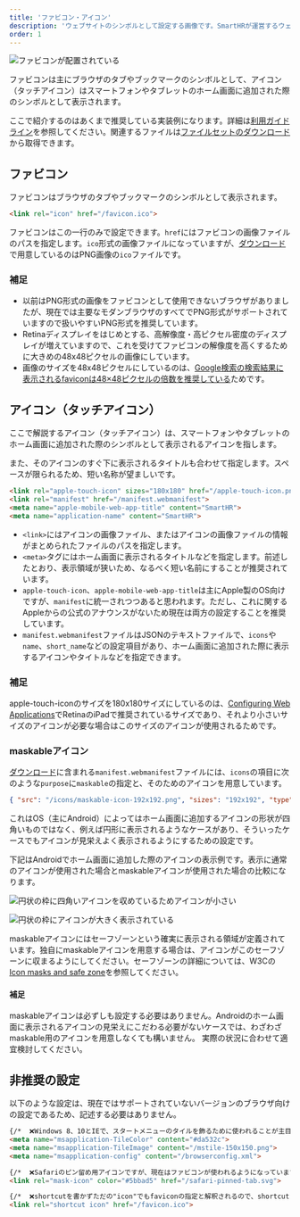 ```yaml
---
title: 'ファビコン・アイコン'
description: 'ウェブサイトのシンボルとして設定する画像です。SmartHRが運営するウェブを利用した各種タッチポイントに使用してください。'
order: 1
---
```


![ファビコンが配置されている](/images/favicon-sample.png)

ファビコンは主にブラウザのタブやブックマークのシンボルとして、アイコン（タッチアイコン）はスマートフォンやタブレットのホーム画面に追加された際のシンボルとして表示されます。

ここで紹介するのはあくまで推奨している実装例になります。詳細は[利用ガイドライン](/basics/meta/#h2-0)を参照してください。関連するファイルは[ファイルセットのダウンロード](/basics/meta/#h2-2)から取得できます。

## ファビコン

ファビコンはブラウザのタブやブックマークのシンボルとして表示されます。

```html codeBlock
<link rel="icon" href="/favicon.ico">
```

ファビコンはこの一行のみで設定できます。`href`にはファビコンの画像ファイルのパスを指定します。`ico`形式の画像ファイルになっていますが、[ダウンロード](/basics/meta/#h2-0)で用意しているのはPNG画像の`ico`ファイルです。

### 補足

- 以前はPNG形式の画像をファビコンとして使用できないブラウザがありましたが、現在では主要なモダンブラウザのすべてでPNG形式がサポートされていますので扱いやすいPNG形式を推奨しています。
- Retinaディスプレイをはじめとする、高解像度・高ピクセル密度のディスプレイが増えていますので、これを受けてファビコンの解像度を高くするために大きめの48x48ピクセルの画像にしています。
- 画像のサイズを48x48ピクセルにしているのは、[Google検索の検索結果に表示されるfaviconは48×48ピクセルの倍数を推奨している](https://developers.google.com/search/docs/appearance/favicon-in-search?hl=ja#guidelines)ためです。


## アイコン（タッチアイコン）

ここで解説するアイコン（タッチアイコン）は、スマートフォンやタブレットのホーム画面に追加された際のシンボルとして表示されるアイコンを指します。

また、そのアイコンのすぐ下に表示されるタイトルも合わせて指定します。スペースが限られるため、短い名称が望ましいです。

```html codeBlock
<link rel="apple-touch-icon" sizes="180x180" href="/apple-touch-icon.png">
<link rel="manifest" href="/manifest.webmanifest">
<meta name="apple-mobile-web-app-title" content="SmartHR">
<meta name="application-name" content="SmartHR">
```

- `<link>`にはアイコンの画像ファイル、またはアイコンの画像ファイルの情報がまとめられたファイルのパスを指定します。
- `<meta>`タグにはホーム画面に表示されるタイトルなどを指定します。前述したとおり、表示領域が狭いため、なるべく短い名前にすることが推奨されています。
- `apple-touch-icon`、`apple-mobile-web-app-title`は主にApple製のOS向けですが、`manifest`に統一されつつあると思われます。ただし、これに関するAppleからの公式のアナウンスがないため現在は両方の設定することを推奨しています。
- `manifest.webmanifest`ファイルはJSONのテキストファイルで、`icons`や`name`、`short_name`などの設定項目があり、ホーム画面に追加された際に表示するアイコンやタイトルなどを指定できます。

### 補足

apple-touch-iconのサイズを180x180サイズにしているのは、[Configuring Web Applications](https://developer.apple.com/library/archive/documentation/AppleApplications/Reference/SafariWebContent/ConfiguringWebApplications/ConfiguringWebApplications.html)でRetinaのiPadで推奨されているサイズであり、それより小さいサイズのアイコンが必要な場合はこのサイズのアイコンが使用されるためです。

### maskableアイコン

[ダウンロード](/basics/meta/#h2-0)に含まれる`manifest.webmanifest`ファイルには、`icons`の項目に次のような`purpose`に`maskable`の指定と、そのためのアイコンを用意しています。

```json codeBlock
{ "src": "/icons/maskable-icon-192x192.png", "sizes": "192x192", "type": "image/png", "purpose": "maskable" }
```

これはOS（主にAndroid）によってはホーム画面に追加するアイコンの形状が四角いものではなく、例えば円形に表示されるようなケースがあり、そういったケースでもアイコンが見栄えよく表示されるようにするための設定です。

下記はAndroidでホーム画面に追加した際のアイコンの表示例です。表示に通常のアイコンが使用された場合とmaskableアイコンが使用された場合の比較になります。

<Grid autoRepeat="auto-fill" size="100px">

  <ImgWithDesc description="通常のアイコン">

  ![円状の枠に四角いアイコンを収めているためアイコンが小さい](./images/android-home-screen-icon.png)

  </ImgWithDesc>

  <ImgWithDesc description="maskableアイコン">

  ![円状の枠にアイコンが大きく表示されている](./images/android-home-screen-maskable-icon.png)

  </ImgWithDesc>

</Grid>

maskableアイコンにはセーフゾーンという確実に表示される領域が定義されています。独自にmaskableアイコンを用意する場合は、アイコンがこのセーフゾーンに収まるようにしてください。セーフゾーンの詳細については、W3Cの[Icon masks and safe zone](https://www.w3.org/TR/appmanifest/#icon-masks)を参照してください。

#### 補足

maskableアイコンは必ずしも設定する必要はありません。Androidのホーム画面に表示されるアイコンの見栄えにこだわる必要がないケースでは、わざわざmaskable用のアイコンを用意しなくても構いません。
実際の状況に合わせて適宜検討してください。


## 非推奨の設定

以下のような設定は、現在ではサポートされていないバージョンのブラウザ向けの設定であるため、記述する必要はありません。

```html codeBlock
{/*  ❌Windows 8、10とIEで、スタートメニューのタイルを飾るために使われることが主目的のメタタグです  */}
<meta name="msapplication-TileColor" content="#da532c">
<meta name="msapplication-TileImage" content="/mstile-150x150.png">
<meta name="msapplication-config" content="/browserconfig.xml">
```

```html codeBlock
{/*  ❌Safariのピン留め用アイコンですが、現在はファビコンが使われるようになっています  */}
<link rel="mask-icon" color="#5bbad5" href="/safari-pinned-tab.svg">
```

```html codeBlock
{/*  ❌shortcutを書かずただの"icon"でもfaviconの指定と解釈されるので、shortcutと書く必要はありません  */}
<link rel="shortcut icon" href="/favicon.ico">
```

